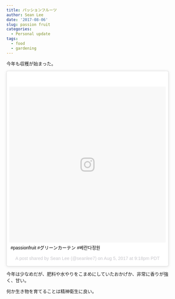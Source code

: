 ```yaml
---
title: パッションフルーツ
author: Sean Lee
date: '2017-08-06'
slug: passion fruit
categories:
  - Personal update
tags:
  - food
  - gardening
---
```


今年も収穫が始まった。

<blockquote class="instagram-media" data-instgrm-captioned data-instgrm-version="7" style=" background:#FFF; border:0; border-radius:3px; box-shadow:0 0 1px 0 rgba(0,0,0,0.5),0 1px 10px 0 rgba(0,0,0,0.15); margin: 1px; max-width:658px; padding:0; width:99.375%; width:-webkit-calc(100% - 2px); width:calc(100% - 2px);"><div style="padding:8px;"> <div style=" background:#F8F8F8; line-height:0; margin-top:40px; padding:50.0% 0; text-align:center; width:100%;"> <div style=" background:url(data:image/png;base64,iVBORw0KGgoAAAANSUhEUgAAACwAAAAsCAMAAAApWqozAAAABGdBTUEAALGPC/xhBQAAAAFzUkdCAK7OHOkAAAAMUExURczMzPf399fX1+bm5mzY9AMAAADiSURBVDjLvZXbEsMgCES5/P8/t9FuRVCRmU73JWlzosgSIIZURCjo/ad+EQJJB4Hv8BFt+IDpQoCx1wjOSBFhh2XssxEIYn3ulI/6MNReE07UIWJEv8UEOWDS88LY97kqyTliJKKtuYBbruAyVh5wOHiXmpi5we58Ek028czwyuQdLKPG1Bkb4NnM+VeAnfHqn1k4+GPT6uGQcvu2h2OVuIf/gWUFyy8OWEpdyZSa3aVCqpVoVvzZZ2VTnn2wU8qzVjDDetO90GSy9mVLqtgYSy231MxrY6I2gGqjrTY0L8fxCxfCBbhWrsYYAAAAAElFTkSuQmCC); display:block; height:44px; margin:0 auto -44px; position:relative; top:-22px; width:44px;"></div></div> <p style=" margin:8px 0 0 0; padding:0 4px;"> <a href="https://www.instagram.com/p/BXcExtNnqGZ/" style=" color:#000; font-family:Arial,sans-serif; font-size:14px; font-style:normal; font-weight:normal; line-height:17px; text-decoration:none; word-wrap:break-word;" target="_blank">#passionfruit #グリーンカーテン #베란다정원</a></p> <p style=" color:#c9c8cd; font-family:Arial,sans-serif; font-size:14px; line-height:17px; margin-bottom:0; margin-top:8px; overflow:hidden; padding:8px 0 7px; text-align:center; text-overflow:ellipsis; white-space:nowrap;">A post shared by Sean Lee (@seanlee7) on <time style=" font-family:Arial,sans-serif; font-size:14px; line-height:17px;" datetime="2017-08-06T04:18:47+00:00">Aug 5, 2017 at 9:18pm PDT</time></p></div></blockquote>
<script async defer src="//platform.instagram.com/en_US/embeds.js"></script>

今年は少なめだが、肥料や水やりをこまめにしていたおかげか、非常に香りが強く、甘い。

何か生き物を育てることは精神衛生に良い。